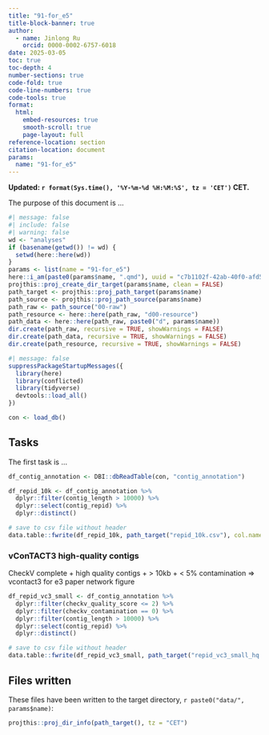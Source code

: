 ```yaml
---
title: "91-for_e5"
title-block-banner: true
author:
  - name: Jinlong Ru
    orcid: 0000-0002-6757-6018
date: 2025-03-05
toc: true
toc-depth: 4
number-sections: true
code-fold: true
code-line-numbers: true
code-tools: true
format: 
  html:
    embed-resources: true
    smooth-scroll: true
    page-layout: full
reference-location: section
citation-location: document
params:
  name: "91-for_e5"
---
```


**Updated: `r format(Sys.time(), '%Y-%m-%d %H:%M:%S', tz = 'CET')` CET.**

The purpose of this document is ...

```r
#| message: false
#| include: false
#| warning: false
wd <- "analyses"
if (basename(getwd()) != wd) {
  setwd(here::here(wd))
}
params <- list(name = "91-for_e5")
here::i_am(paste0(params$name, ".qmd"), uuid = "c7b1102f-42ab-40f0-afd5-7ca4efa219f1")
projthis::proj_create_dir_target(params$name, clean = FALSE)
path_target <- projthis::proj_path_target(params$name)
path_source <- projthis::proj_path_source(params$name)
path_raw <- path_source("00-raw")
path_resource <- here::here(path_raw, "d00-resource")
path_data <- here::here(path_raw, paste0("d", params$name))
dir.create(path_raw, recursive = TRUE, showWarnings = FALSE)
dir.create(path_data, recursive = TRUE, showWarnings = FALSE)
dir.create(path_resource, recursive = TRUE, showWarnings = FALSE)
```

```r
#| message: false
suppressPackageStartupMessages({
  library(here)
  library(conflicted)
  library(tidyverse)
  devtools::load_all()
})

con <- load_db()
```

## Tasks

The first task is ...

```r
df_contig_annotation <- DBI::dbReadTable(con, "contig_annotation")
```

```r
df_repid_10k <- df_contig_annotation %>%
  dplyr::filter(contig_length > 10000) %>%
  dplyr::select(contig_repid) %>%
  dplyr::distinct()

# save to csv file without header
data.table::fwrite(df_repid_10k, path_target("repid_10k.csv"), col.names = FALSE)
```

### vConTACT3 high-quality contigs

CheckV complete + high quality contigs + > 10kb + < 5% contamination => vcontact3 for e3 paper network figure

```r
df_repid_vc3_small <- df_contig_annotation %>%
  dplyr::filter(checkv_quality_score <= 2) %>%
  dplyr::filter(checkv_contamination == 0) %>%
  dplyr::filter(contig_length > 10000) %>%
  dplyr::select(contig_repid) %>%
  dplyr::distinct()

# save to csv file without header
data.table::fwrite(df_repid_vc3_small, path_target("repid_vc3_small_hq.csv"), col.names = FALSE)
```

## Files written

These files have been written to the target directory, `r paste0("data/", params$name)`:

```r
projthis::proj_dir_info(path_target(), tz = "CET")
```
